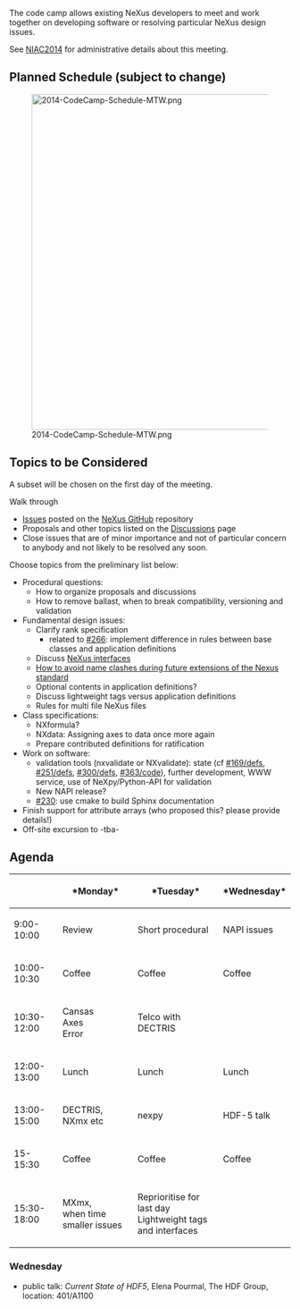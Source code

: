The code camp allows existing NeXus developers to meet and work together on developing software or resolving particular NeXus design issues. 

See [[NIAC2014]] for administrative details about this meeting.

== Planned Schedule (subject to change) ==

[[File:2014-CodeCamp-Schedule-MTW.png|600px]]

== Topics to be Considered ==

A subset will be chosen on the first day of the meeting.

Walk through
* [https://github.com/nexusformat/definitions/issues Issues] posted on the [https://github.com/nexusformat NeXus GitHub] repository
* Proposals and other topics listed on the [[Discussions]] page
* Close issues that are of minor importance and not of particular concern to anybody and not likely to be resolved any soon.

Choose topics from the preliminary list below:
* Procedural questions:
** How to organize proposals and discussions
** How to remove ballast, when to break compatibility, versioning and validation
* Fundamental design issues:
** Clarify rank specification
*** related to [https://github.com/nexusformat/definitions/issues/266 #266]: implement difference in rules between base classes and application definitions
** Discuss [[Objects or Interfaces|NeXus interfaces]]
** [[How to avoid name clashes during future extensions of the Nexus standard]]
** Optional contents in application definitions?
** Discuss lightweight tags versus application definitions
** Rules for multi file NeXus files
* Class specifications:
** NXformula?
** NXdata: Assigning axes to data once more again
** Prepare contributed definitions for ratification
* Work on software:
** validation tools (nxvalidate or NXvalidate): state (cf [https://github.com/nexusformat/definitions/issues/169 #169/defs], [https://github.com/nexusformat/definitions/issues/251 #251/defs], [https://github.com/nexusformat/definitions/issues/300 #300/defs], [https://github.com/nexusformat/code/issues/363 #363/code]), further development, WWW service, use of NeXpy/Python-API for validation
** New NAPI release?
** [https://github.com/nexusformat/definitions/issues/230 #230]: use cmake to build Sphinx documentation
* Finish support for attribute arrays (who proposed this? please provide details!)
* Off-site excursion to -tba-

== Agenda ==
{|  align="center" border="1"
|-
! &nbsp;   || *Monday* || *Tuesday* || *Wednesday*
|-
! 9:00-10:00
| Review   
| Short procedural    
| NAPI issues    
|-
! 10:00-10:30 
| Coffee   
| Coffee   
| Coffee   
|-
! 10:30-12:00   
| Cansas<br>Axes<BR>Error 
| Telco with DECTRIS    
|    
|-
! 12:00-13:00    
|  Lunch   
|  Lunch   
|  Lunch   
|-
! 13:00-15:00    
| DECTRIS,<BR> NXmx etc 
| nexpy
| HDF-5 talk
|-
! 15-15:30    
|  Coffee  
|  Coffee  
|  Coffee  
|-
!  15:30-18:00  
| MXmx,<BR> when time smaller issues 
| Reprioritise for last day <BR> Lightweight tags and interfaces   
|    
|}        



=== Wednesday ===

* public talk: ''Current State of HDF5'', Elena Pourmal, The HDF Group, location: 401/A1100